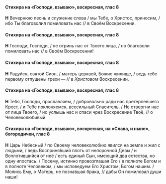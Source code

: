 #### Стихира на «Господи, взываю», воскресная, глас 8

**Н** Вечернюю песнь и служение слова / мы Тебе, о Христос, приносим, / ибо Ты благоволил помиловать нас // в Своём Воскресении.

#### Стихира на «Господи, взываю», воскресная, глас 8

**Н** Господи, Господи, / не отринь нас от Твоего лица, / но благоволи помиловать нас // в Своём Воскресении!

#### Стихира на «Господи, взываю», воскресная, глас 8

**Н** Радуйся, святой Сион, / матерь церквей, Божие жилище, / ведь тебе первому отпущены грехи — // в *Христовом* Воскресении.

#### Стихира на «Господи, взываю», воскресная, глас 8

**Н** Тебя, Господи, прославляем, / добровольно ради нас претерпевшего Крест, / и Тебе поклоняемся, всесильный Спаситель. / Не отвергни нас от лица Твоего, / но услышь нас и спаси чрез Воскресение Твоё, // о Человеколюбивый.

#### Стихира на «Господи, взываю», воскресная, на «Слава, и ныне», богородичен, глас 8

**Н** Царь Небесный / по Своему человеколюбию явился на земле и жил с людьми, / ведь Восприня́вший плоть от непорочной Девы / и Воплотившийся от неё / есть единый Сын, имеющий два естества, но одну ипостась. / Посему, истинно провозглашая Его / в полноте Богом и в полноте Человеком, / мы исповедуем Его Христом, Богом нашим. / Молись Ему, о Матерь, не познавшая брака, // дабы Он помиловал души наши!
